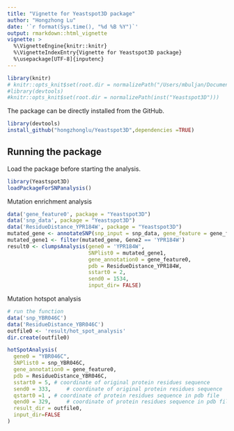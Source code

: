 ```yaml
---
title: "Vignette for Yeastspot3D package"
author: "Hongzhong Lu"
date: '`r format(Sys.time(), "%d %B %Y")`'
output: rmarkdown::html_vignette
vignette: >
  %\VignetteEngine{knitr::knitr}
  %\VignetteIndexEntry{Vignette for Yeastspot3D package}
  %\usepackage[UTF-8]{inputenc}
---
```


```r
library(knitr)
# knitr::opts_knit$set(root.dir = normalizePath("/Users/mbuljan/Documents/Paket_op/DominoEffect_radna/inst/doc"))
#library(devtools)
#knitr::opts_knit$set(root.dir = normalizePath(inst("Yeastspot3D"))) 
```

The package can be directly installed from the GitHub.
```r
library(devtools)
install_github("hongzhonglu/Yeastspot3D",dependencies =TRUE)
```


## Running the package
Load the package before starting the analysis.

```r
library(Yeastspot3D)
loadPackageForSNPanalysis()
```


Mutation enrichment analysis
```r
data('gene_feature0', package = "Yeastspot3D")
data('snp_data', package = "Yeastspot3D")
data('ResidueDistance_YPR184W', package = "Yeastspot3D")
mutated_gene <- annotateSNP(snp_input = snp_data, gene_feature = gene_feature0)
mutated_gene1 <- filter(mutated_gene, Gene2 == 'YPR184W')
result0 <- clumpsAnalysis(gene0 = 'YPR184W',
                          SNPlist0 = mutated_gene1,
                          gene_annotation0 = gene_feature0,
                          pdb = ResidueDistance_YPR184W,
                          sstart0 = 2,
                          send0 = 1534,
                          input_dir= FALSE)
```

Mutation hotspot analysis
```r
# run the function
data('snp_YBR046C')
data('ResidueDistance_YBR046C')
outfile0 <- 'result/hot_spot_analysis'
dir.create(outfile0)

hotSpotAnalysis(
  gene0 = "YBR046C",
  SNPlist0 = snp_YBR046C,
  gene_annotation0 = gene_feature0,
  pdb = ResidueDistance_YBR046C,
  sstart0 = 5, # coordinate of original protein residues sequence
  send0 = 333,     # coordinate of original protein residues sequence
  qstart0 =1 , # coordinate of protein residues sequence in pdb file
  qend0 = 329,     # coordinate of protein residues sequence in pdb file
  result_dir = outfile0,
  input_dir=FALSE
)
```







